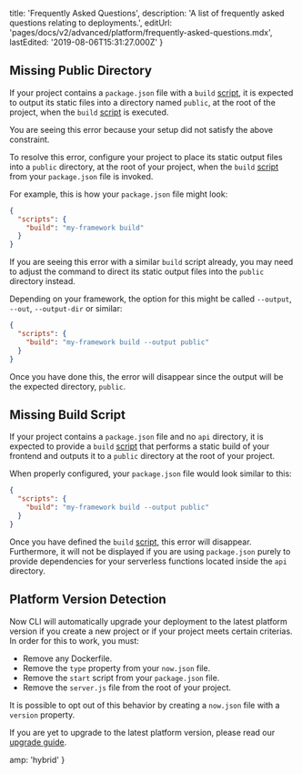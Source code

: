 
  title: 'Frequently Asked Questions',
  description: 'A list of frequently asked questions relating to deployments.',
  editUrl: 'pages/docs/v2/advanced/platform/frequently-asked-questions.mdx',
  lastEdited: '2019-08-06T15:31:27.000Z'
}

## Missing Public Directory

If your project contains a `package.json` file with a `build` [script](https://docs.npmjs.com/misc/scripts), it is expected to output its static files into a directory named `public`, at the root of the project, when the `build` [script](https://docs.npmjs.com/misc/scripts) is executed.

You are seeing this error because your setup did not satisfy the above constraint.

To resolve this error, configure your project to place its static output files into a `public` directory, at the root of your project, when the `build` [script](https://docs.npmjs.com/misc/scripts) from your `package.json` file is invoked.

For example, this is how your `package.json` file might look:

```json
{
  "scripts": {
    "build": "my-framework build"
  }
}
```

If you are seeing this error with a similar `build` script already, you may need to adjust the command to direct its static output files into the `public` directory instead.

Depending on your framework, the option for this might be called `--output`, `--out`, `--output-dir` or similar:

```json
{
  "scripts": {
    "build": "my-framework build --output public"
  }
}
```

Once you have done this, the error will disappear since the output will be the expected directory, `public`.

## Missing Build Script

If your project contains a `package.json` file and no `api` directory, it is expected to provide a `build` [script](https://docs.npmjs.com/misc/scripts) that performs a static build of your frontend and outputs it to a `public` directory at the root of your project.

When properly configured, your `package.json` file would look similar to this:

```json
{
  "scripts": {
    "build": "my-framework build --output public"
  }
}
```

Once you have defined the `build` [script](https://docs.npmjs.com/misc/scripts), this error will disappear. Furthermore, it will not be displayed if you are using `package.json` purely to provide dependencies for your serverless functions located inside the `api` directory.

## Platform Version Detection

Now CLI will automatically upgrade your deployment to the latest platform version if you create a new project or if your project meets certain criterias. In order for this to work, you must:

* Remove any Dockerfile.
* Remove the `type` property from your `now.json` file.
* Remove the `start` script from your `package.json` file.
* Remove the `server.js` file from the root of your project.

It is possible to opt out of this behavior by creating a `now.json` file with a `version` property.

If you are yet to upgrade to the latest platform version, please read our [upgrade guide](https://zeit.co/guides/migrate-to-zeit-now/).


  amp: 'hybrid'
}
